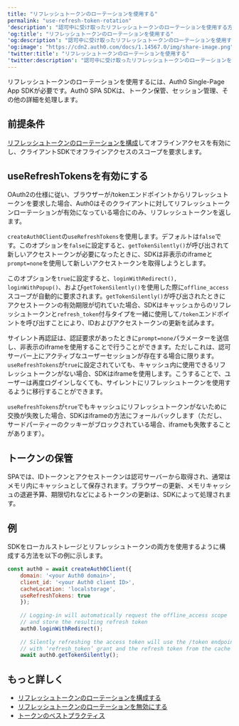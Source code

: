 ---
title: "リフレッシュトークンのローテーションを使用する"
permalink: "use-refresh-token-rotation"
'description': "認可中に受け取ったリフレッシュトークンのローテーションを使用する方法について説明します。"
'og:title': "リフレッシュトークンのローテーションを使用する"
'og:description': "認可中に受け取ったリフレッシュトークンのローテーションを使用する方法について説明します。"
'og:image': "https://cdn2.auth0.com/docs/1.14567.0/img/share-image.png"
'twitter:title': "リフレッシュトークンのローテーションを使用する"
'twitter:description': "認可中に受け取ったリフレッシュトークンのローテーションを使用する方法について説明します。"
---

リフレッシュトークンのローテーションを使用するには、Auth0 Single-Page App SDKが必要です。Auth0 SPA SDKは、トークン保管、セッション管理、その他の詳細を処理します。

## 前提条件

[リフレッシュトークンのローテーションを構成](/ja-jp/secure/tokens/refresh-tokens/configure-refresh-token-rotation)してオフラインアクセスを有効にし、クライアントSDKでオフラインアクセスのスコープを要求します。

## useRefreshTokensを有効にする

OAuth2の仕様に従い、ブラウザーが/tokenエンドポイントからリフレッシュトークンを要求した場合、Auth0はそのクライアントに対してリフレッシュトークンローテーションが有効になっている場合にのみ、リフレッシュトークンを返します。

`createAuth0Client`の`useRefreshTokens​`を使用します。デフォルトは`false`です。このオプションを`false`に設定すると、`getTokenSilently()`が呼び出されて新しいアクセストークンが必要になったときに、SDKは非表示のiframeと`prompt=none`を使用して新しいアクセストークンを取得しようとします。

このオプションを`true`に設定すると、`loginWithRedirect(), loginWithPopup()`、および`getTokenSilently()`を使用した際に`offline_access`スコープが自動的に要求されます。`getTokenSilently()`が呼び出されたときにアクセストークンの有効期限が切れていた場合、SDKはキャッシュからのリフレッシュトークンと`refresh_token`付与タイプを一緒に使用して`/token`エンドポイントを呼び出すことにより、IDおよびアクセストークンの更新を試みます。

サイレント再認証は、認証要求があったときに`prompt=none`パラメーターを送信し、非表示のiframeを使用することで行うことができます。ただしこれは、認可サーバー上にアクティブなユーザーセッションが存在する場合に限ります。`useRefreshTokens`が`true`に設定されていても、キャッシュ内に使用できるリフレッシュトークンがない場合、SDKはiframeを使用します。こうすることで、ユーザーは再度ログインしなくても、サイレントにリフレッシュトークンを使用するように移行することができます。

`useRefreshTokens`が`true`でもキャッシュにリフレッシュトークンがないために交換が失敗した場合、SDKはiframeの方法にフォールバックします（ただし、サードパーティーのクッキーがブロックされている場合、iframeも失敗することがあります）。

## トークンの保管

SPAでは、IDトークンとアクセストークンは認可サーバーから取得され、通常はメモリ内にキャッシュとして保存されます。ブラウザーの更新、メモリキャッシュの退避予算、期限切れなどによるトークンの更新は、SDKによって処理されます。

## 例

SDKをローカルストレージとリフレッシュトークンの両方を使用するように構成する方法を以下の例に示します。

```javascript lines
const auth0 = await createAuth0Client({
    domain: '<your Auth0 domain>',
    client_id: '<your Auth0 client ID>',
    cacheLocation: 'localstorage',
    useRefreshTokens: true
    });
    
    // Logging-in will automatically request the offline_access scope
    // and store the resulting refresh token
    auth0.loginWithRedirect();
    
    // Silently refreshing the access token will use the /token endpoint
    // with ‘refresh_token’ grant and the refresh token from the cache
    await auth0.getTokenSilently();
```

## もっと詳しく

* [リフレッシュトークンのローテーションを構成する](/ja-jp/secure/tokens/refresh-tokens/configure-refresh-token-rotation)
* [リフレッシュトークンのローテーションを無効にする](/ja-jp/secure/tokens/refresh-tokens/disable-refresh-token-rotation)
* [トークンのベストプラクティス](/ja-jp/secure/tokens/token-best-practices)